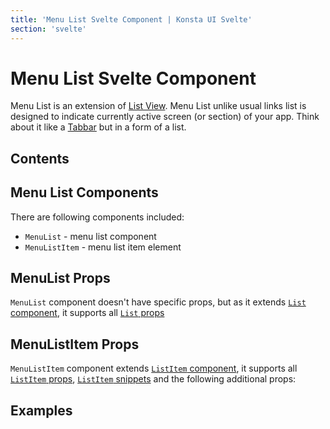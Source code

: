 ```yaml
---
title: 'Menu List Svelte Component | Konsta UI Svelte'
section: 'svelte'
---
```



# Menu List Svelte Component

Menu List is an extension of [List View](/svelte/list). Menu List unlike usual links list is designed to indicate currently active screen (or section) of your app. Think about it like a [Tabbar](/svelte/tabbar) but in a form of a list.

## Contents

## Menu List Components

There are following components included:

- `MenuList` - menu list component
- `MenuListItem` - menu list item element

## MenuList Props

`MenuList` component doesn't have specific props, but as it extends [`List` component](/svelte/list), it supports all [`List` props](/svelte/list#list-props)

## MenuListItem Props

`MenuListItem` component extends [`ListItem` component](/svelte/list-item), it supports all [`ListItem` props](/svelte/list-item#listitem-props), [`ListItem` snippets](/svelte/list-item#listitem-snippets) and the following additional props:

<MenuListItemProps />

## Examples

<MenuListExample />
